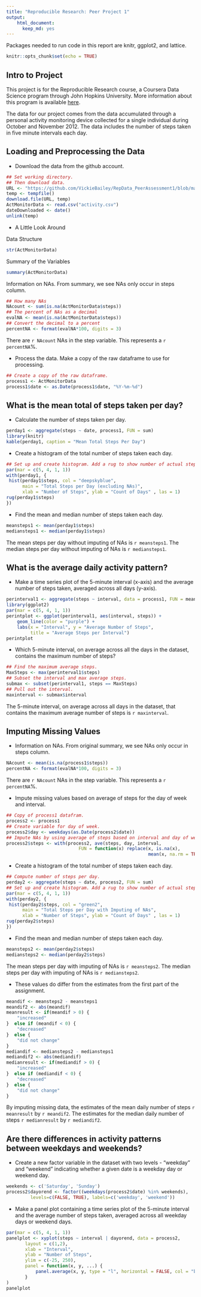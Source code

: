 ---
title: "Reproducible Research: Peer Project 1"
output:
    html_document:
      keep_md: yes
---
Packages needed to run code in this report are knitr, ggplot2, and lattice.
```{r setup, include=FALSE}
knitr::opts_chunk$set(echo = TRUE)
```

## Intro to Project
This project is for the Reproducible Research course, a Coursera Data Science 
program through John Hopkins University. More information about this program is
available [here](https://www.coursera.org/specializations/jhu-data-science).

The data for our project comes from the data accumulated through a personal 
activity monitoring device collected for a single individual during October and
November 2012. The data includes the number of steps taken in five minute
intervals each day.

## Loading and Preprocessing the Data
* Download the data from the github account.

```{r Getting the Data}
## Set working directory.
## Then download data.
URL <- "https://github.com/VickieBailey/RepData_PeerAssessment1/blob/master/activity.zip?raw=true"
temp <- tempfile()
download.file(URL, temp)
ActMonitorData <- read.csv("activity.csv")
dateDownloaded <- date()
unlink(temp)
```

* A Little Look Around

Data Structure
```{r Structure of data}
str(ActMonitorData)
```

Summary of the Variables
```{r Summary of Variables}
summary(ActMonitorData)
```

Information on NAs. From summary, we see NAs only occur in steps column.
```{r Information on NAs }
## How many NAs
NAcount <- sum(is.na(ActMonitorData$steps))
## The percent of NAs as a decimal
evalNA <- mean(is.na(ActMonitorData$steps))
## Convert the decimal to a percent
percentNA <- format(evalNA*100, digits = 3)
```
There are `r NAcount` NAs in the step variable.
This represents a `r percentNA`%.

* Process the data. Make a copy of the raw dataframe to use for processing.
```{r New Dataframe and Date Class}
## Create a copy of the raw dataframe.
process1 <- ActMonitorData
process1$date <- as.Date(process1$date, "%Y-%m-%d")
```

## What is the mean total of steps taken per day?

* Calculate the number of steps taken per day.
```{r Steps per day, , results = 'asis'}
perday1 <- aggregate(steps ~ date, process1, FUN = sum)
library(knitr)
kable(perday1, caption = "Mean Total Steps Per Day")
```



* Create a histogram of the total number of steps taken each day.
```{r Number of Steps per Day, fig.height = 4}
## Set up and create histogram. Add a rug to show number of actual steps.
par(mar = c(5, 4, 1, 1))
with(perday1, {
 hist(perday1$steps, col = "deepskyblue", 
      main = "Total Steps per Day (excluding NAs)",
      xlab = "Number of Steps", ylab = "Count of Days" , las = 1)
rug(perday1$steps)   
})
```

* Find the mean and median number of steps taken each day.
```{r Mean and Median}
meansteps1 <- mean(perday1$steps)
mediansteps1 <- median(perday1$steps)
```
The mean steps per day without imputing of NAs is `r meansteps1`.
The median steps per day without imputing of NAs is `r mediansteps1`.


## What is the average daily activity pattern?
* Make a time series plot of the 5-minute interval (x-axis) and the average 
number of steps taken, averaged across all days (y-axis).
```{r Time Series Plot 1, fig.height = 4}
perinterval1 <- aggregate(steps ~ interval, data = process1, FUN = mean)
library(ggplot2)
par(mar = c(5, 4, 1, 1))
perintplot <- ggplot(perinterval1, aes(interval, steps)) +
    geom_line(color = "purple") +
    labs(x = "Interval", y = "Average Number of Steps",
         title = "Average Steps per Interval")
perintplot
```

* Which 5-minute interval, on average across all the days in the dataset, 
contains the maximum number of steps?
```{r Max Steps Interval}
## Find the maximum average steps.
MaxSteps <- max(perinterval1$steps)
## Subset the interval and max average steps.
submax <- subset(perinterval1, steps == MaxSteps)
## Pull out the interval.
maxinterval <- submax$interval
```
The 5-minute interval, on average across all days in the dataset, that contains 
the maximum average number of steps is `r maxinterval`.


## Imputing Missing Values
* Information on NAs. From original summary, we see NAs only occur in steps column.
```{r Count and Percent of NAs}
NAcount <- mean(is.na(process1$steps))
percentNA <- format(evalNA*100, digits = 3)
```
There are `r NAcount` NAs in the step variable.
This represents a `r percentNA`%.

* Impute missing values based on average of steps for the day of week and interval.
```{r Give values to NAs}
## Copy of process1 datafram.
process2 <- process1
## Create variable for day of week.
process2$day <- weekdays(as.Date(process2$date))
## Impute NAs by using average of steps based on interval and day of week.
process2$steps <- with(process2, ave(steps, day, interval,
                           FUN = function(x) replace(x, is.na(x), 
                                                     mean(x, na.rm = TRUE))))
```

* Create a histogram of the total number of steps taken each day.
```{r Number of Steps per Day, fig.height = 4}
## Compute number of steps per day.
perday2 <- aggregate(steps ~ date, process2, FUN = sum)
## Set up and create histogram. Add a rug to show number of actual steps.
par(mar = c(5, 4, 1, 1))
with(perday2, {
 hist(perday2$steps, col = "green2", 
      main = "Total Steps per Day with Imputing of NAs", 
      xlab = "Number of Steps", ylab = "Count of Days" , las = 1)
rug(perday2$steps)   
})
```

* Find the mean and median number of steps taken each day.
```{r Mean and Median}
meansteps2 <- mean(perday2$steps)
mediansteps2 <- median(perday2$steps)
```
The mean steps per day with imputing of NAs is `r meansteps2`.
The median steps per day with imputing of NAs is `r mediansteps2`.

* These values do differ from the estimates from the first part of the assignment.
``` {r Impact of Imputing}
meandif <- meansteps2 - meansteps1
meandif2 <- abs(meandif)
meanresult <- if(meandif > 0) {
    "increased"
}  else if (meandif < 0) {
    "decreased"
}  else {
    "did not change"
}
mediandif <- mediansteps2 - mediansteps1
mediandif2 <- abs(mediandif)
medianresult <- if(mediandif > 0) {
    "increased"
}  else if (mediandif < 0) {
    "decreased"
}  else {
    "did not change"
}
```
By imputing missing data, the estimates of the mean daily number of 
steps `r meanresult` by `r meandif2`.
The estimates for the median daily number of steps `r medianresult` by `r mediandif2`.


## Are there differences in activity patterns between weekdays and weekends?
* Create a new factor variable in the dataset with two levels - "weekday" and 
"weekend" indicating whether a given date is a weekday day or weekend day.
``` {r Weekday or Weekend}
weekends <- c('Saturday', 'Sunday')
process2$dayorend <- factor((weekdays(process2$date) %in% weekends), 
         levels=c(FALSE, TRUE), labels=c('weekday', 'weekend'))
```

* Make a panel plot containing a time series plot of the 5-minute interval and 
the average number of steps taken, averaged across all weekday days or weekend days.
``` {r Time Series Plot 2, fig.height = 4}
par(mar = c(5, 4, 1, 1))
panelplot <- xyplot(steps ~ interval | dayorend, data = process2, 
       layout = c(1,2),
       xlab = "Interval", 
       ylab = "Number of Steps",
       ylim = c(-25, 250),
       panel = function(x, y, ...) {
           panel.average(x, y, type = "l", horizontal = FALSE, col = "blue")
       }
)
panelplot
```

